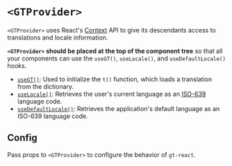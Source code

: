 
# `<GTProvider>`

`<GTProvider>` uses React's [Context](https://react.dev/learn/passing-data-deeply-with-context) API to give its descendants access to translations and locale information.
    
**`<GTProvider>` should be placed at the top of the component tree** so that all your components can use the `useGT()`, `useLocale()`, and `useDefaultLocale()` hooks.

- [`useGT()`](/gt-react): Used to initialize the `t()` function, which loads a translation from the dictionary.
- [`useLocale()`](/gt-react/helpers#uselocale): Retrieves the user's current language as an [ISO-639](https://en.wikipedia.org/wiki/List_of_ISO_639_language_codes) language code.
- [`useDefaultLocale()`](/gt-react/helpers#usedefaultlocale): Retrieves the application's default language as an ISO-639 language code.

## Config

Pass props to `<GTProvider>` to configure the behavior of `gt-react`.